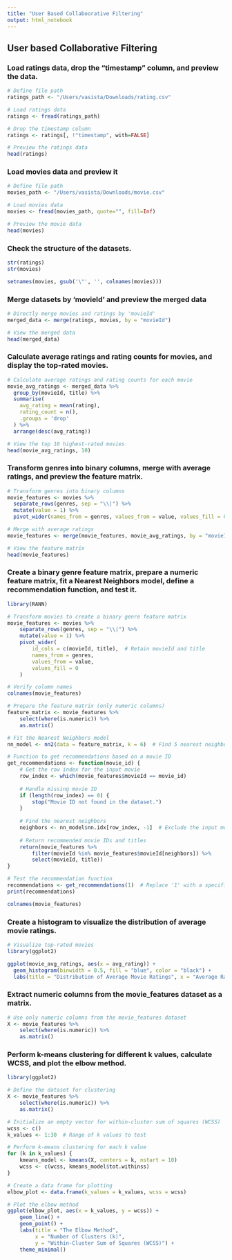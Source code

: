 ```yaml
---
title: "User Based Collaboorative Filtering"
output: html_notebook
---
```


## User based Collaborative Filtering

### Load ratings data, drop the "timestamp" column, and preview the data.

```r

# Define file path
ratings_path <- "/Users/vasista/Downloads/rating.csv"

# Load ratings data
ratings <- fread(ratings_path)

# Drop the timestamp column
ratings <- ratings[, !"timestamp", with=FALSE]

# Preview the ratings data
head(ratings)

```

### Load movies data and preview it

```r
# Define file path
movies_path <- "/Users/vasista/Downloads/movie.csv"

# Load movies data
movies <- fread(movies_path, quote="", fill=Inf)

# Preview the movie data
head(movies)

```

### Check the structure of the datasets.

```r
str(ratings)
str(movies)
```


```r
setnames(movies, gsub('\"', '', colnames(movies)))
```

### Merge datasets by 'movieId' and preview the merged data

```r
# Directly merge movies and ratings by 'movieId'
merged_data <- merge(ratings, movies, by = "movieId")

# View the merged data
head(merged_data)
```

### Calculate average ratings and rating counts for movies, and display the top-rated movies.

```r
# Calculate average ratings and rating counts for each movie
movie_avg_ratings <- merged_data %>%
  group_by(movieId, title) %>%
  summarise(
    avg_rating = mean(rating),
    rating_count = n(),
    .groups = 'drop'
  ) %>%
  arrange(desc(avg_rating))

# View the top 10 highest-rated movies
head(movie_avg_ratings, 10)

```

### Transform genres into binary columns, merge with average ratings, and preview the feature matrix.

```r
# Transform genres into binary columns
movie_features <- movies %>%
  separate_rows(genres, sep = "\\|") %>%
  mutate(value = 1) %>%
  pivot_wider(names_from = genres, values_from = value, values_fill = 0)

# Merge with average ratings
movie_features <- merge(movie_features, movie_avg_ratings, by = "movieId")

# View the feature matrix
head(movie_features)

```

### Create a binary genre feature matrix, prepare a numeric feature matrix, fit a Nearest Neighbors model, define a recommendation function, and test it.


```r
library(RANN)

# Transform movies to create a binary genre feature matrix
movie_features <- movies %>%
    separate_rows(genres, sep = "\\|") %>%
    mutate(value = 1) %>%
    pivot_wider(
        id_cols = c(movieId, title),  # Retain movieId and title
        names_from = genres,
        values_from = value,
        values_fill = 0
    )

# Verify column names
colnames(movie_features)

# Prepare the feature matrix (only numeric columns)
feature_matrix <- movie_features %>%
    select(where(is.numeric)) %>%
    as.matrix()

# Fit the Nearest Neighbors model
nn_model <- nn2(data = feature_matrix, k = 6)  # Find 5 nearest neighbors for each movie

# Function to get recommendations based on a movie ID
get_recommendations <- function(movie_id) {
    # Get the row index for the input movie
    row_index <- which(movie_features$movieId == movie_id)
    
    # Handle missing movie ID
    if (length(row_index) == 0) {
        stop("Movie ID not found in the dataset.")
    }
    
    # Find the nearest neighbors
    neighbors <- nn_model$nn.idx[row_index, -1]  # Exclude the input movie itself
    
    # Return recommended movie IDs and titles
    return(movie_features %>%
        filter(movieId %in% movie_features$movieId[neighbors]) %>%
        select(movieId, title))
}

# Test the recommendation function
recommendations <- get_recommendations(1)  # Replace '1' with a specific movie ID
print(recommendations)
```


```r
colnames(movie_features)

```

### Create a histogram to visualize the distribution of average movie ratings.

```r
# Visualize top-rated movies
library(ggplot2)

ggplot(movie_avg_ratings, aes(x = avg_rating)) +
  geom_histogram(binwidth = 0.5, fill = "blue", color = "black") +
  labs(title = "Distribution of Average Movie Ratings", x = "Average Rating", y = "Count")

```

### Extract numeric columns from the movie_features dataset as a matrix.

```r
# Use only numeric columns from the movie_features dataset
X <- movie_features %>%
    select(where(is.numeric)) %>%
    as.matrix()

```


### Perform k-means clustering for different k values, calculate WCSS, and plot the elbow method.

```r
library(ggplot2)

# Define the dataset for clustering
X <- movie_features %>%
    select(where(is.numeric)) %>%
    as.matrix()

# Initialize an empty vector for within-cluster sum of squares (WCSS)
wcss <- c()
k_values <- 1:30  # Range of k values to test

# Perform k-means clustering for each k value
for (k in k_values) {
    kmeans_model <- kmeans(X, centers = k, nstart = 10)
    wcss <- c(wcss, kmeans_model$tot.withinss)
}

# Create a data frame for plotting
elbow_plot <- data.frame(k_values = k_values, wcss = wcss)

# Plot the elbow method
ggplot(elbow_plot, aes(x = k_values, y = wcss)) +
    geom_line() +
    geom_point() +
    labs(title = "The Elbow Method",
         x = "Number of Clusters (k)",
         y = "Within-Cluster Sum of Squares (WCSS)") +
    theme_minimal()

```


```r
```


```r
```


```r
```

